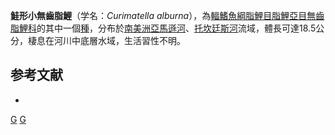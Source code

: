 {{Speciesbox 
| taxon = Curimatella alburna
| status = LC
| status_system = IUCN3.1
| authority =  [[Müller|Müller]] & [[Troschel|Troschel]], 1844
| synonyms = *''Anodus alburnus''<br /><small>Müller & Troschel, 1844</small>
*''Curimatus alburnus''<br /><small>Müller & Troschel, 1844</small>
*''Lepipinna alburna''<br /><small>Müller & Troschel, 1844</small>
*''Curimatella alburnus''<br /><small>Eigenmann & Eigenmann, 1889</small>
*''Lepininna alburna''<br /><small>Eigenmann & Eigenmann, 1889</small>
*''Curimatus alburnus lineatus''<br /><small>Eigenmann & Eigenmann, 1889</small>
}}
'''鮭形小無齒脂鯉'''（学名：''Curimatella alburna''），為[[輻鰭魚綱|輻鰭魚綱]][[脂鯉目|脂鯉目]][[脂鯉亞目|脂鯉亞目]][[無齒脂鯉科|無齒脂鯉科]]的其中一個[[種|種]]，分布於[[南美洲|南美洲]][[亞馬遜河|亞馬遜河]]、[[托坎廷斯河|托坎廷斯河]]流域，體長可達18.5公分，棲息在河川中底層水域，生活習性不明。

==参考文献==
{{refbegin}}
*{{FishBase_species|genus=Curimatella|species=alburna|year=2013|month=8}}
{{refend}}
{{Taxonbar|from=Q2843056}}

[[Category:小無齒脂鯉屬|G]]
[[Category:1844年描述的鱼类|G]]


{{魚類小作品}}